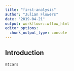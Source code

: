 ```yaml
---
title: "first-analysis"
author: "Julian Flowers"
date: "2019-04-21"
output: workflowr::wflow_html
editor_options:
  chunk_output_type: console
---
```


## Introduction

```r

mtcars

```


